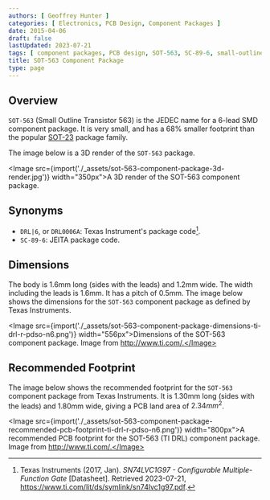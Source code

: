 ```yaml
---
authors: [ Geoffrey Hunter ]
categories: [ Electronics, PCB Design, Component Packages ]
date: 2015-04-06
draft: false
lastUpdated: 2023-07-21
tags: [ component packages, PCB design, SOT-563, SC-89-6, small-outline, transistor ]
title: SOT-563 Component Package
type: page
---
```



## Overview

`SOT-563` (Small Outline Transistor 563) is the JEDEC name for a 6-lead SMD component package. It is very small, and has a 68% smaller footprint than the popular [SOT-23](/pcb-design/component-packages/sot-23-component-package/) package family.

The image below is a 3D render of the `SOT-563` package.

<Image src={import('./_assets/sot-563-component-package-3d-render.jpg')} width="350px">A 3D render of the SOT-563 component package.</Image>

## Synonyms

* `DRL|6`, or `DRL0006A`: Texas Instrument's package code[^ti-sn74lvc1g97-configurable-gate-ds].
* `SC-89-6`: JEITA package code.

## Dimensions

The body is 1.6mm long (sides with the leads) and 1.2mm wide. The width including the leads is 1.6mm. It has a pitch of 0.5mm. The image below shows the dimensions for the `SOT-563` component package as defined by Texas Instruments.

<Image src={import('./_assets/sot-563-component-package-dimensions-ti-drl-r-pdso-n6.png')} width="556px">Dimensions of the SOT-563 component package. Image from http://www.ti.com/.</Image>

## Recommended Footprint

The image below shows the recommended footprint for the `SOT-563` component package from Texas Instruments. It is 1.30mm long (sides with the leads) and 1.80mm wide, giving a PCB land area of $2.34mm^2$.

<Image src={import('./_assets/sot-563-component-package-recommended-pcb-footprint-ti-drl-r-pdso-n6.png')} width="800px">A recommended PCB footprint for the SOT-563 (TI DRL) component package. Image from http://www.ti.com/.</Image>

[^ti-sn74lvc1g97-configurable-gate-ds]: Texas Instruments (2017, Jan). _SN74LVC1G97 - Configurable Multiple-Function Gate_ [Datasheet]. Retrieved 2023-07-21, https://www.ti.com/lit/ds/symlink/sn74lvc1g97.pdf.
